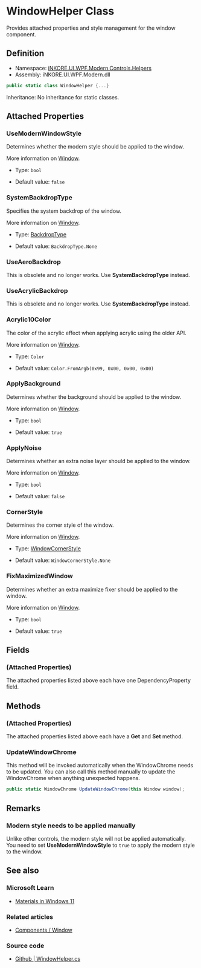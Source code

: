 # WindowHelper Class

Provides attached properties and style management for the window component.

## Definition

- Namespace: [iNKORE.UI.WPF.Modern.Controls.Helpers](.)
- Assembly: iNKORE.UI.WPF.Modern.dll

```csharp
public static class WindowHelper {...}
```

Inheritance: No inheritance for static classes.

## Attached Properties

### UseModernWindowStyle

Determines whether the modern style should be applied to the window.

More information on [Window](../../../components/dialogs/window#windowhelperusemodernwindowstyle).

- Type: `bool`

- Default value: `false`

### SystemBackdropType

Specifies the system backdrop of the window.

More information on [Window](../../../components/dialogs/window#windowhelpersystembackdroptype).

- Type: [BackdropType](../../helpers/styles/backdrop-type)

- Default value: `BackdropType.None`

### UseAeroBackdrop

This is obsolete and no longer works. Use **SystemBackdropType** instead.

### UseAcrylicBackdrop

This is obsolete and no longer works. Use **SystemBackdropType** instead.

### Acrylic10Color

The color of the acrylic effect when applying acrylic using the older API.

More information on [Window](../../../components/dialogs/window#windowhelperacrylic10color).

- Type: `Color`

- Default value: `Color.FromArgb(0x99, 0x00, 0x00, 0x00)`

### ApplyBackground

Determines whether the background should be applied to the window.

More information on [Window](../../../components/dialogs/window#windowhelperapplybackground).

- Type: `bool`

- Default value: `true`

### ApplyNoise

Determines whether an extra noise layer should be applied to the window.

More information on [Window](../../../components/dialogs/window#windowhelperapplynoise).

- Type: `bool`

- Default value: `false`

### CornerStyle

Determines the corner style of the window.

More information on [Window](../../../components/dialogs/window#windowhelpercornerstyle).

- Type: [WindowCornerStyle](../../helpers/styles/window-corner-style)

- Default value: `WindowCornerStyle.None`

### FixMaximizedWindow

Determines whether an extra maximize fixer should be applied to the window.

More information on [Window](../../../components/dialogs/window#windowhelperfixmaximizedwindow).

- Type: `bool`

- Default value: `true`

## Fields

### (Attached Properties)

The attached properties listed above each have one DependencyProperty field.

## Methods

### (Attached Properties)

The attached properties listed above each have a **Get** and **Set** method.

### UpdateWindowChrome

This method will be invoked automatically when the WindowChrome needs to be updated. You can also call this method manually to update the WindowChrome when anything unexpected happens.

```csharp
public static WindowChrome UpdateWindowChrome(this Window window);
```

## Remarks

### Modern style needs to be applied manually

Unlike other controls, the modern style will not be applied automatically. You need to set **UseModernWindowStyle** to `true` to apply the modern style to the window.

## See also

### Microsoft Learn

- [Materials in Windows 11](https://learn.microsoft.com/en-us/windows/apps/design/signature-experiences/materials)

### Related articles

- [Components / Window](../../../components/dialogs/window)

### Source code

- [Github | WindowHelper.cs](https://github.com/iNKORE-NET/UI.WPF.Modern/blob/main/source/iNKORE.UI.WPF.Modern/Controls/Helpers/WindowHelper.cs)